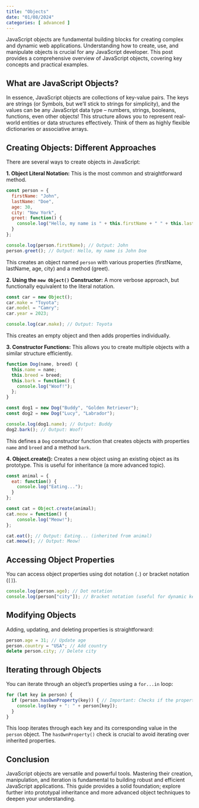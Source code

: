 ```yaml
---
title: "Objects"
date: "01/08/2024"
categories: [ advanced ]
---
```


JavaScript objects are fundamental building blocks for creating complex and dynamic web applications.  Understanding how to create, use, and manipulate objects is crucial for any JavaScript developer. This post provides a comprehensive overview of JavaScript objects, covering key concepts and practical examples.

## What are JavaScript Objects?

In essence, JavaScript objects are collections of key-value pairs.  The keys are strings (or Symbols, but we'll stick to strings for simplicity), and the values can be any JavaScript data type – numbers, strings, booleans, functions, even other objects!  This structure allows you to represent real-world entities or data structures effectively.  Think of them as highly flexible dictionaries or associative arrays.

## Creating Objects: Different Approaches

There are several ways to create objects in JavaScript:

**1. Object Literal Notation:**  This is the most common and straightforward method.

```javascript
const person = {
  firstName: "John",
  lastName: "Doe",
  age: 30,
  city: "New York",
  greet: function() {
    console.log("Hello, my name is " + this.firstName + " " + this.lastName);
  }
};

console.log(person.firstName); // Output: John
person.greet(); // Output: Hello, my name is John Doe
```

This creates an object named `person` with various properties (firstName, lastName, age, city) and a method (greet).


**2. Using the `new Object()` Constructor:**  A more verbose approach, but functionally equivalent to the literal notation.

```javascript
const car = new Object();
car.make = "Toyota";
car.model = "Camry";
car.year = 2023;

console.log(car.make); // Output: Toyota
```

This creates an empty object and then adds properties individually.


**3. Constructor Functions:**  This allows you to create multiple objects with a similar structure efficiently.

```javascript
function Dog(name, breed) {
  this.name = name;
  this.breed = breed;
  this.bark = function() {
    console.log("Woof!");
  };
}

const dog1 = new Dog("Buddy", "Golden Retriever");
const dog2 = new Dog("Lucy", "Labrador");

console.log(dog1.name); // Output: Buddy
dog2.bark(); // Output: Woof!
```

This defines a `Dog` constructor function that creates objects with properties `name` and `breed` and a method `bark`.


**4.  Object.create():** Creates a new object using an existing object as its prototype.  This is useful for inheritance (a more advanced topic).

```javascript
const animal = {
  eat: function() {
    console.log("Eating...");
  }
};

const cat = Object.create(animal);
cat.meow = function() {
    console.log("Meow!");
};

cat.eat(); // Output: Eating... (inherited from animal)
cat.meow(); // Output: Meow!
```


## Accessing Object Properties

You can access object properties using dot notation (`.`) or bracket notation (`[]`).

```javascript
console.log(person.age); // Dot notation
console.log(person["city"]); // Bracket notation (useful for dynamic keys)
```


## Modifying Objects

Adding, updating, and deleting properties is straightforward:

```javascript
person.age = 31; // Update age
person.country = "USA"; // Add country
delete person.city; // Delete city
```


##  Iterating through Objects

You can iterate through an object's properties using a `for...in` loop:

```javascript
for (let key in person) {
  if (person.hasOwnProperty(key)) { // Important: Checks if the property belongs to the object itself, not its prototype
    console.log(key + ": " + person[key]);
  }
}
```

This loop iterates through each key and its corresponding value in the `person` object.  The `hasOwnProperty()` check is crucial to avoid iterating over inherited properties.


## Conclusion

JavaScript objects are versatile and powerful tools. Mastering their creation, manipulation, and iteration is fundamental to building robust and efficient JavaScript applications.  This guide provides a solid foundation; explore further into prototypal inheritance and more advanced object techniques to deepen your understanding.


